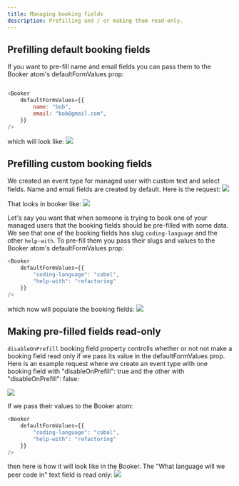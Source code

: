 ```yaml
---
title: Managing booking fields
description: Prefilling and / or making them read-only.
---
```


## Prefilling default booking fields
If you want to pre-fill name and email fields you can pass them to the Booker atom's defaultFormValues prop:
```js

<Booker
    defaultFormValues={{
        name: "bob",
        email: "bob@gmail.com",
    }}
/>
```

which will look like:
<img src="/images/platform/guides/booking-fields/default-fields/booker.png" />

## Prefilling custom booking fields

We created an event type for managed user with custom text and select fields. Name and email fields are created by default. Here is the request:
<img src="/images/platform/guides/booking-fields/custom-fields/request.png" />

That looks in booker like:
<img src="/images/platform/guides/booking-fields/custom-fields/booker.png" />

Let's say you want that when someone is trying to book one of your managed users that the
booking fields should be pre-filled with some data. We see that one of the booking fields has slug `coding-language` and the other
`help-with`. To pre-fill them you pass their slugs and values to the Booker atom's defaultFormValues prop:

```js
<Booker
    defaultFormValues={{
        "coding-language": "cobol",
        "help-with": "refactoring"
    }}
/>
```

which now will populate the booking fields:
<img src="/images/platform/guides/booking-fields/custom-fields/prefilled.png" />

## Making pre-filled fields read-only
`disableOnPrefill` booking field property controlls whether or not not make a booking field read only if we pass its value in the defaultFormValues prop. Here is an example request
where we create an event type with one booking field with "disableOnPrefill": true and the other with "disableOnPrefill": false:

<img src="/images/platform/guides/booking-fields/read-only/request.png" />

If we pass their values to the Booker atom:
```js
<Booker
    defaultFormValues={{
        "coding-language": "cobol",
        "help-with": "refactoring"
    }}
/>
```

then here is how it will look like in the Booker. The "What language will we peer code in" text field is read only:
<img src="/images/platform/guides/booking-fields/read-only/prefilled.png" />
